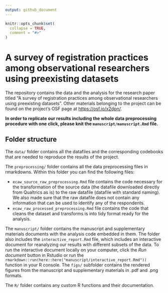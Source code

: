 ```yaml
---
output: github_document
---
```


<!-- README.md is generated from README.Rmd. Please edit that file -->

```r
knitr::opts_chunk$set(
  collapse = TRUE,
  comment = "#>"
)
```

# A survey of registration practices among observational researchers using preexisting datasets

The repository contains the data and the analysis for the research paper titled "A survey of registration practices among observational researchers using preexisting datasets". Other materials belonging to the project can be found on the project's OSF page at [https://osf.io/x2dpn/](https://osf.io/x2dpn/).

__In order to replicate our results including the whole data preprocessing procedure with one click, please knit the `manuscript/manuscript.Rmd` file.__

## Folder structure

The `data/` folder contains all the datafiles and the corresponding codebooks that are needed to reproduce the results of the project.

The `preprocessing/` folder contains all the data preprocessing files in rmarkdowns. Within this folder you can find the following files:

  * `ecaw_source_raw_preprocessing.Rmd` file contains the code necessary for the transformation of the source data (the datafile downloaded directly from Qualtrics as is) to the raw datafile (datafile with standard naming). We also made sure that the raw datafile does not contain any information that can be used to identify any of the respondents.
  * `ecaw_raw_processed_preprocessing.Rmd` file contains the code that cleans the dataset and transforms is into tidy format ready for the analysis.

The `manuscript/` folder contains the manuscript and supplementary materials documents with the analysis code embedded in them. The folder also includes the `interactive_report.Rmd` file, which includes an interactive document for reanalyzing our results with different subsets of the data. To run the interactive document locally on your computer, click the _Run document_ button in Rstudio or run the `rmarkdown::run(here::here("manuscript/interactive_report.Rmd"))` function in your R console. The `figs/` subfolder contains the rendered figures from the manuscript and supplementary materials in .pdf and .png formats.

The `R/` folder contains any custom R functions and their documentation.

